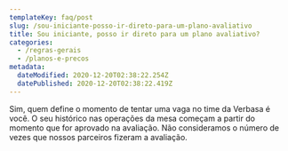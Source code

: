 ```yaml
---
templateKey: faq/post
slug: /sou-iniciante-posso-ir-direto-para-um-plano-avaliativo
title: Sou iniciante, posso ir direto para um plano avaliativo?
categories:
  - /regras-gerais
  - /planos-e-precos
metadata:
  dateModified: 2020-12-20T02:38:22.254Z
  datePublished: 2020-12-20T02:38:22.419Z
---
```

Sim, quem define o momento de tentar uma vaga no time da Verbasa é você. O seu histórico nas operações da mesa começam a partir do momento que for aprovado na avaliação. Não consideramos o número de vezes que nossos parceiros fizeram a avaliação.